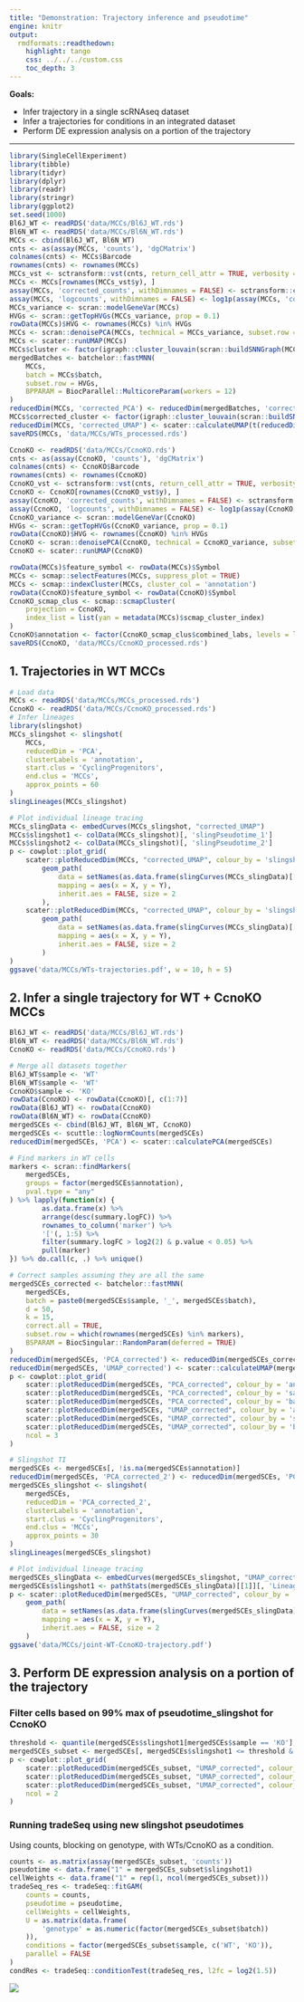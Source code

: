 ```yaml
---
title: "Demonstration: Trajectory inference and pseudotime"
engine: knitr
output:
  rmdformats::readthedown:
    highlight: tango
    css: ../../../custom.css
    toc_depth: 3
---
```


**Goals:**

- Infer trajectory in a single scRNAseq dataset
- Infer a trajectories for conditions in an integrated dataset
- Perform DE expression analysis on a portion of the trajectory

--- 

```r
library(SingleCellExperiment)
library(tibble)
library(tidyr)
library(dplyr)
library(readr)
library(stringr)
library(ggplot2)
set.seed(1000)
Bl6J_WT <- readRDS('data/MCCs/Bl6J_WT.rds')
Bl6N_WT <- readRDS('data/MCCs/Bl6N_WT.rds')
MCCs <- cbind(Bl6J_WT, Bl6N_WT)
cnts <- as(assay(MCCs, 'counts'), 'dgCMatrix')
colnames(cnts) <- MCCs$Barcode
rownames(cnts) <- rownames(MCCs)
MCCs_vst <- sctransform::vst(cnts, return_cell_attr = TRUE, verbosity = 0)
MCCs <- MCCs[rownames(MCCs_vst$y), ]
assay(MCCs, 'corrected_counts', withDimnames = FALSE) <- sctransform::correct(MCCs_vst, verbosity = 0)
assay(MCCs, 'logcounts', withDimnames = FALSE) <- log1p(assay(MCCs, 'corrected_counts'))
MCCs_variance <- scran::modelGeneVar(MCCs)
HVGs <- scran::getTopHVGs(MCCs_variance, prop = 0.1)
rowData(MCCs)$HVG <- rownames(MCCs) %in% HVGs
MCCs <- scran::denoisePCA(MCCs, technical = MCCs_variance, subset.row = HVGs, min.rank = 15)
MCCs <- scater::runUMAP(MCCs)
MCCs$cluster <- factor(igraph::cluster_louvain(scran::buildSNNGraph(MCCs, use.dimred = 'PCA'))$membership)
mergedBatches <- batchelor::fastMNN(
    MCCs, 
    batch = MCCs$batch, 
    subset.row = HVGs, 
    BPPARAM = BiocParallel::MulticoreParam(workers = 12)
)
reducedDim(MCCs, 'corrected_PCA') <- reducedDim(mergedBatches, 'corrected')
MCCs$corrected_cluster <- factor(igraph::cluster_louvain(scran::buildSNNGraph(MCCs, use.dimred = 'corrected_PCA'))$membership)
reducedDim(MCCs, 'corrected_UMAP') <- scater::calculateUMAP(t(reducedDim(MCCs, 'corrected_PCA')))
saveRDS(MCCs, 'data/MCCs/WTs_processed.rds')

CcnoKO <- readRDS('data/MCCs/CcnoKO.rds')
cnts <- as(assay(CcnoKO, 'counts'), 'dgCMatrix')
colnames(cnts) <- CcnoKO$Barcode
rownames(cnts) <- rownames(CcnoKO)
CcnoKO_vst <- sctransform::vst(cnts, return_cell_attr = TRUE, verbosity = 0)
CcnoKO <- CcnoKO[rownames(CcnoKO_vst$y), ]
assay(CcnoKO, 'corrected_counts', withDimnames = FALSE) <- sctransform::correct(CcnoKO_vst, verbosity = 0)
assay(CcnoKO, 'logcounts', withDimnames = FALSE) <- log1p(assay(CcnoKO, 'corrected_counts'))
CcnoKO_variance <- scran::modelGeneVar(CcnoKO)
HVGs <- scran::getTopHVGs(CcnoKO_variance, prop = 0.1)
rowData(CcnoKO)$HVG <- rownames(CcnoKO) %in% HVGs
CcnoKO <- scran::denoisePCA(CcnoKO, technical = CcnoKO_variance, subset.row = HVGs, min.rank = 50)
CcnoKO <- scater::runUMAP(CcnoKO)

rowData(MCCs)$feature_symbol <- rowData(MCCs)$Symbol
MCCs <- scmap::selectFeatures(MCCs, suppress_plot = TRUE)
MCCs <- scmap::indexCluster(MCCs, cluster_col = 'annotation')
rowData(CcnoKO)$feature_symbol <- rowData(CcnoKO)$Symbol
CcnoKO_scmap_clus <- scmap::scmapCluster(
    projection = CcnoKO, 
    index_list = list(yan = metadata(MCCs)$scmap_cluster_index)
)
CcnoKO$annotation <- factor(CcnoKO_scmap_clus$combined_labs, levels = levels(MCCs$annotation))
saveRDS(CcnoKO, 'data/MCCs/CcnoKO_processed.rds')
```

## 1. Trajectories in WT MCCs

```r
# Load data 
MCCs <- readRDS('data/MCCs/MCCs_processed.rds')
CcnoKO <- readRDS('data/MCCs/CcnoKO_processed.rds')
# Infer lineages 
library(slingshot)
MCCs_slingshot <- slingshot(
    MCCs,
    reducedDim = 'PCA', 
    clusterLabels = 'annotation', 
    start.clus = 'CyclingProgenitors', 
    end.clus = 'MCCs', 
    approx_points = 60
)
slingLineages(MCCs_slingshot)

# Plot individual lineage tracing
MCCs_slingData <- embedCurves(MCCs_slingshot, "corrected_UMAP")
MCCs$slingshot1 <- colData(MCCs_slingshot)[, 'slingPseudotime_1']
MCCs$slingshot2 <- colData(MCCs_slingshot)[, 'slingPseudotime_2']
p <- cowplot::plot_grid(
    scater::plotReducedDim(MCCs, "corrected_UMAP", colour_by = 'slingshot1', text_by = 'annotation') +
        geom_path(
            data = setNames(as.data.frame(slingCurves(MCCs_slingData)[[1]]$s[slingCurves(MCCs_slingData)[[1]]$ord,]), c('X', 'Y')),
            mapping = aes(x = X, y = Y), 
            inherit.aes = FALSE, size = 2
        ), 
    scater::plotReducedDim(MCCs, "corrected_UMAP", colour_by = 'slingshot2', text_by = 'annotation') +
        geom_path(
            data = setNames(as.data.frame(slingCurves(MCCs_slingData)[[2]]$s[slingCurves(MCCs_slingData)[[2]]$ord,]), c('X', 'Y')),
            mapping = aes(x = X, y = Y), 
            inherit.aes = FALSE, size = 2
        )
)
ggsave('data/MCCs/WTs-trajectories.pdf', w = 10, h = 5)
```

## 2. Infer a single trajectory for WT + CcnoKO MCCs

```r
Bl6J_WT <- readRDS('data/MCCs/Bl6J_WT.rds')
Bl6N_WT <- readRDS('data/MCCs/Bl6N_WT.rds')
CcnoKO <- readRDS('data/MCCs/CcnoKO.rds')

# Merge all datasets together 
Bl6J_WT$sample <- 'WT'
Bl6N_WT$sample <- 'WT'
CcnoKO$sample <- 'KO'
rowData(CcnoKO) <- rowData(CcnoKO)[, c(1:7)]
rowData(Bl6J_WT) <- rowData(CcnoKO)  
rowData(Bl6N_WT) <- rowData(CcnoKO)  
mergedSCEs <- cbind(Bl6J_WT, Bl6N_WT, CcnoKO)
mergedSCEs <- scuttle::logNormCounts(mergedSCEs)
reducedDim(mergedSCEs, 'PCA') <- scater::calculatePCA(mergedSCEs)

# Find markers in WT cells
markers <- scran::findMarkers(
    mergedSCEs, 
    groups = factor(mergedSCEs$annotation), 
    pval.type = "any"
) %>% lapply(function(x) {
        as.data.frame(x) %>% 
        arrange(desc(summary.logFC)) %>%
        rownames_to_column('marker') %>% 
        '['(, 1:5) %>% 
        filter(summary.logFC > log2(2) & p.value < 0.05) %>%
        pull(marker)
}) %>% do.call(c, .) %>% unique()

# Correct samples assuming they are all the same
mergedSCEs_corrected <- batchelor::fastMNN(
    mergedSCEs, 
    batch = paste0(mergedSCEs$sample, '_', mergedSCEs$batch),
    d = 50,
    k = 15, 
    correct.all = TRUE,
    subset.row = which(rownames(mergedSCEs) %in% markers),
    BSPARAM = BiocSingular::RandomParam(deferred = TRUE)
)
reducedDim(mergedSCEs, 'PCA_corrected') <- reducedDim(mergedSCEs_corrected, 'corrected')
reducedDim(mergedSCEs, 'UMAP_corrected') <- scater::calculateUMAP(mergedSCEs, dimred = "PCA_corrected")
p <- cowplot::plot_grid(
    scater::plotReducedDim(mergedSCEs, "PCA_corrected", colour_by = 'annotation', text_by = 'annotation') + ggtitle('bound WTs + CcnoKO, corrected PCA, clusters'),
    scater::plotReducedDim(mergedSCEs, "PCA_corrected", colour_by = 'sample', text_by = 'sample') + ggtitle('bound WTs + CcnoKO, corrected PCA, samples'),
    scater::plotReducedDim(mergedSCEs, "PCA_corrected", colour_by = 'batch', text_by = 'batch') + ggtitle('bound WTs + CcnoKO, corrected PCA, genotypes'),
    scater::plotReducedDim(mergedSCEs, "UMAP_corrected", colour_by = 'annotation', text_by = 'annotation') + ggtitle('bound WTs + CcnoKO, corrected UMAP, clusters'),
    scater::plotReducedDim(mergedSCEs, "UMAP_corrected", colour_by = 'sample', text_by = 'sample') + ggtitle('bound WTs + CcnoKO, corrected UMAP, samples'),
    scater::plotReducedDim(mergedSCEs, "UMAP_corrected", colour_by = 'batch', text_by = 'batch') + ggtitle('bound WTs + CcnoKO, corrected UMAP, genotypes'),
    ncol = 3
)

# Slingshot TI
mergedSCEs <- mergedSCEs[, !is.na(mergedSCEs$annotation)]
reducedDim(mergedSCEs, 'PCA_corrected_2') <- reducedDim(mergedSCEs, 'PCA_corrected')[, 1:48]
mergedSCEs_slingshot <- slingshot(
    mergedSCEs, 
    reducedDim = 'PCA_corrected_2',
    clusterLabels = 'annotation', 
    start.clus = 'CyclingProgenitors', 
    end.clus = 'MCCs', 
    approx_points = 30
)
slingLineages(mergedSCEs_slingshot)

# Plot individual lineage tracing
mergedSCEs_slingData <- embedCurves(mergedSCEs_slingshot, "UMAP_corrected")
mergedSCEs$slingshot1 <- pathStats(mergedSCEs_slingData)[[1]][, 'Lineage1']
p <- scater::plotReducedDim(mergedSCEs, "UMAP_corrected", colour_by = 'slingshot1', text_by = 'annotation') +
    geom_path(
        data = setNames(as.data.frame(slingCurves(mergedSCEs_slingData)[[1]]$s[slingCurves(mergedSCEs_slingData)[[1]]$ord,]), c('X', 'Y')),
        mapping = aes(x = X, y = Y), 
        inherit.aes = FALSE, size = 2
    )
ggsave('data/MCCs/joint-WT-CcnoKO-trajectory.pdf')
```

## 3. Perform DE expression analysis on a portion of the trajectory

### Filter cells based on 99% max of pseudotime_slingshot for CcnoKO

```r
threshold <- quantile(mergedSCEs$slingshot1[mergedSCEs$sample == 'KO'], 0.99, na.rm = TRUE)
mergedSCEs_subset <- mergedSCEs[, mergedSCEs$slingshot1 <= threshold & !is.na(mergedSCEs$slingshot1)]
p <- cowplot::plot_grid(
    scater::plotReducedDim(mergedSCEs_subset, "UMAP_corrected", colour_by = 'sample', text_by = 'sample') + ggtitle('bound WTs + CcnoKO, UMAP'),
    scater::plotReducedDim(mergedSCEs_subset, "UMAP_corrected", colour_by = 'batch', text_by = 'batch') + ggtitle('bound WTs + CcnoKO, UMAP'),
    scater::plotReducedDim(mergedSCEs_subset, "UMAP_corrected", colour_by = 'annotation', text_by = 'annotation') + ggtitle('bound WTs + CcnoKO, UMAP'), 
    ncol = 2
)
```

### Running tradeSeq using new slingshot pseudotimes 

Using counts, blocking on genotype, with WTs/CcnoKO as a condition.

```r
counts <- as.matrix(assay(mergedSCEs_subset, 'counts'))
pseudotime <- data.frame("1" = mergedSCEs_subset$slingshot1)
cellWeights <- data.frame("1" = rep(1, ncol(mergedSCEs_subset)))
tradeSeq_res <- tradeSeq::fitGAM(
    counts = counts, 
    pseudotime = pseudotime,  
    cellWeights = cellWeights, 
    U = as.matrix(data.frame(
        'genotype' = as.numeric(factor(mergedSCEs_subset$batch))
    )), 
    conditions = factor(mergedSCEs_subset$sample, c('WT', 'KO')), 
    parallel = FALSE
)
condRes <- tradeSeq::conditionTest(tradeSeq_res, l2fc = log2(1.5))
```

![](.img/2021-09-24-13-10-20.png)
